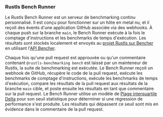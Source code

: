 ### Rustls Bench Runner
Le Rustls Bench Runner est un serveur de benchmarking continu personnalisé.
Il est conçu pour fonctionner sur un hôte en metal nu,
et il reçoit des évents d'une application GitHub associée via des webhooks.
À chaque push sur la branche `main`,
le Bench Runner exécute à la fois le comptage d'instructions et les benchmarks de temps d'exécution.
Les résultats sont stockés localement et
envoyés au [projet Rustls sur Bencher][bencher rustls] en utilisant l'[API Bencher][bencher api].

Chaque fois qu'une pull request est approuvée
ou qu'un commentaire contenant `@rustls-benchmarking bench` est laissé par un mainteneur de Rustls,
la suite de benchmarking est exécutée.
Le Bench Runner reçoit un webhook de GitHub,
récupère le code de la pull request,
exécute les benchmarks de comptage d'instructions,
exécute les benchmarks de temps d'exécution,
compare les résultats de la pull request aux résultats de la branche `main` cible,
et poste ensuite les résultats en tant que commentaire sur la pull request.
Le Bench Runner utilise un modèle de [Plage interquartile Delta][delta iqr] pour son seuil statistique
pour déterminer si une régression de performance s'est produite.
Les résultats qui dépassent ce seuil sont mis en évidence dans le commentaire de la pull request.

[bencher rustls]: /perf/rustls-821705769?key=true&reports_per_page=8&branches_per_page=8&testbeds_per_page=8&benchmarks_per_page=8&reports_page=1&branches_page=1&testbeds_page=1&benchmarks_page=1&clear=true&tab=branches&measures=013468de-9c37-4605-b363-aebbbf63268d&branches=28fae530-2b53-4482-acd4-47e16030d54f&testbeds=62ed31c3-8a58-479c-b828-52521ed67bee&benchmarks=bd25f73c-b2b9-4188-91b4-f632287c0a1b%2C8d443816-7a23-40a1-a54c-59de911eb517%2C42edb37f-ca91-4984-8835-445514575c85&start_time=1704067200000
[bencher api]: /docs/fr/api/
[delta iqr]: /docs/fr/explanation/thresholds/#delta-interquartile-range-thresholds